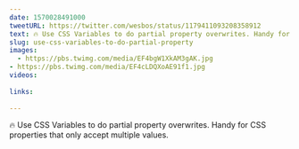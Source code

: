 ```yaml
---
date: 1570028491000
tweetURL: https://twitter.com/wesbos/status/1179411093208358912
text: 🔥 Use CSS Variables to do partial property overwrites. Handy for CSS properties that only accept multiple values. 
slug: use-css-variables-to-do-partial-property
images:
  - https://pbs.twimg.com/media/EF4bgW1XkAM3gAK.jpg
- https://pbs.twimg.com/media/EF4cLDQXoAE91f1.jpg
videos:
  
links:
  
---
```

🔥 Use CSS Variables to do partial property overwrites. Handy for CSS properties that only accept multiple values.
